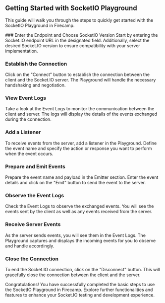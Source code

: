 
## Getting Started with SocketIO Playground
This guide will walk you through the steps to quickly get started with the SocketIO Playground in Firecamp.

<Steps>
### Enter the Endpoint and Choose SocketIO Version
Start by entering the Socket.IO endpoint URL in the designated field. Additionally, select the desired Socket.IO version to ensure compatibility with your server implementation.

### Establish the Connection
Click on the "Connect" button to establish the connection between the client and the Socket.IO server. The Playground will handle the necessary handshaking and negotiation.

### View Event Logs
Take a look at the Event Logs to monitor the communication between the client and server. The logs will display the details of the events exchanged during the connection.

### Add a Listener
To receive events from the server, add a listener in the Playground. Define the event name and specify the action or response you want to perform when the event occurs.

### Prepare and Emit Events
Prepare the event name and payload in the Emitter section. Enter the event details and click on the "Emit" button to send the event to the server.

### Observe the Event Logs
Check the Event Logs to observe the exchanged events. You will see the events sent by the client as well as any events received from the server.

### Receive Server Events
As the server sends events, you will see them in the Event Logs. The Playground captures and displays the incoming events for you to observe and handle accordingly.

### Close the Connection
To end the Socket.IO connection, click on the "Disconnect" button. This will gracefully close the connection between the client and the server.

</Steps>

Congratulations! You have successfully completed the basic steps to use the SocketIO Playground in Firecamp. Explore further functionalities and features to enhance your Socket.IO testing and development experience.